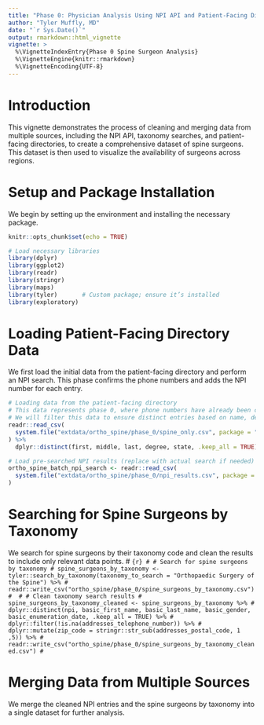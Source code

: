 ```yaml
---
title: "Phase 0: Physician Analysis Using NPI API and Patient-Facing Directory"
author: "Tyler Muffly, MD"
date: "`r Sys.Date()`"
output: rmarkdown::html_vignette
vignette: >
  %\VignetteIndexEntry{Phase 0 Spine Surgeon Analysis}
  %\VignetteEngine{knitr::rmarkdown}
  %\VignetteEncoding{UTF-8}
---
```


# Introduction
This vignette demonstrates the process of cleaning and merging data from multiple sources, including the NPI API, taxonomy searches, and patient-facing directories, to create a comprehensive dataset of spine surgeons. This dataset is then used to visualize the availability of surgeons across regions.

# Setup and Package Installation
We begin by setting up the environment and installing the necessary package.
```r
knitr::opts_chunk$set(echo = TRUE)

# Load necessary libraries
library(dplyr)
library(ggplot2)
library(readr)
library(stringr)
library(maps)
library(tyler)       # Custom package; ensure it’s installed
library(exploratory) 
```

# Loading Patient-Facing Directory Data
We first load the initial data from the patient-facing directory and perform an NPI search. This phase confirms the phone numbers and adds the NPI number for each entry.
```r
# Loading data from the patient-facing directory
# This data represents phase 0, where phone numbers have already been confirmed.
# We will filter this data to ensure distinct entries based on name, degree, and state.
readr::read_csv(
  system.file("extdata/ortho_spine/phase_0/spine_only.csv", package = "tyler")
) %>%
  dplyr::distinct(first, middle, last, degree, state, .keep_all = TRUE)

# Load pre-searched NPI results (replace with actual search if needed)
ortho_spine_batch_npi_search <- readr::read_csv(
  system.file("extdata/ortho_spine/phase_0/npi_results.csv", package = "tyler")
)
```

<!-- # Cleaning and Filtering NPI Search Results -->
<!-- Next, we clean the NPI search results and filter the data to focus on spine surgeons based on the orthopaedic taxonomy. -->
<!-- ```{r} -->
<!-- # Clean NPI search results -->
<!-- ortho_spine_batch_npi_search_cleaned <- ortho_spine_batch_npi_search %>% -->
<!--   dplyr::distinct(npi, basic_first_name, basic_last_name, basic_credential, basic_gender, basic_enumeration_date, basic_status, taxonomies_code, .keep_all = TRUE) %>% -->
<!--   readr::write_csv("ortho_spine/phase_0/ortho_spine_batch_npi_search_cleaned.csv") -->

<!-- # Filter to include only orthopaedic spine surgeons -->
<!-- ortho_spine_clean_npi_entries <- tyler::clean_npi_entries( -->
<!--   npi_entries = ortho_spine_batch_npi_search_cleaned, -->
<!--   basic_credentials = c("MD", "DO"), -->
<!--   taxonomy_filter = "Orthopaedic" -->
<!-- ) -->

<!-- # Save cleaned NPI data to a CSV -->
<!-- ortho_spine_clean_npi_entries <- ortho_spine_clean_npi_entries %>% -->
<!--   distinct(npi, .keep_all = TRUE) %>% -->
<!--   readr::write_csv("ortho_spine/phase_0/ortho_spine_batch_npi_search_cleaned_unique.csv") -->
<!-- ``` -->


# Searching for Spine Surgeons by Taxonomy
We search for spine surgeons by their taxonomy code and clean the results to include only relevant data points.
# ```{r}
# # Search for spine surgeons by taxonomy
# spine_surgeons_by_taxonomy <- tyler::search_by_taxonomy(taxonomy_to_search = "Orthopaedic Surgery of the Spine") %>%
#   readr::write_csv("ortho_spine/phase_0/spine_surgeons_by_taxonomy.csv")
# 
# # Clean taxonomy search results
# spine_surgeons_by_taxonomy_cleaned <- spine_surgeons_by_taxonomy %>%
#   dplyr::distinct(npi, basic_first_name, basic_last_name, basic_gender, basic_enumeration_date, .keep_all = TRUE) %>%
#   dplyr::filter(!is.na(addresses_telephone_number)) %>%
#   dplyr::mutate(zip_code = stringr::str_sub(addresses_postal_code, 1 ,5)) %>%
#   readr::write_csv("ortho_spine/phase_0/spine_surgeons_by_taxonomy_cleaned.csv")
# ```

# Merging Data from Multiple Sources
We merge the cleaned NPI entries and the spine surgeons by taxonomy into a single dataset for further analysis.

<!-- # Explanation of the Merging Process: -->
<!-- * Renaming Fields: We ensure that fields such as first name, last name, and middle name are consistently named across the two datasets. -->
<!-- * Binding Rows: We combine the datasets row-wise, ensuring that spine surgeons from both the NPI and taxonomy searches are included. -->
<!-- * Saving the Output: The final merged dataset is saved as taxonomy_and_aaos_data.csv for further analysis. -->
<!-- ```{r} -->
<!-- # Load the cleaned datasets -->
<!-- spine_surgeons_by_taxonomy_cleaned <- readr::read_csv("ortho_spine/phase_0/spine_surgeons_by_taxonomy_cleaned.csv") -->
<!-- ortho_spine_clean_npi_entries <- readr::read_csv("ortho_spine/phase_0/ortho_spine_batch_npi_search_cleaned_unique.csv") -->

<!-- # Merge the datasets -->
<!-- taxonomy_and_aaos_data <- ortho_spine_clean_npi_entries %>% -->
<!--   dplyr::rename( -->
<!--     first = basic_first_name, -->
<!--     last = basic_last_name, -->
<!--     middle = basic_middle_name, -->
<!--     gender = basic_gender -->
<!--   ) %>% -->
<!--   dplyr::bind_rows(spine_surgeons_by_taxonomy_cleaned, .id = "ID") %>% -->
<!--   dplyr::rename(phone_number = addresses_telephone_number, state_code = addresses_state) %>% -->
<!--   readr::write_csv("ortho_spine/phase_0/taxonomy_and_aaos_data.csv") -->
<!-- ``` -->

<!-- # Visualizing the Data: Choropleth Map -->
<!-- We create a choropleth map to visualize the distribution of spine surgeons across different U.S. states. This map will highlight the number of available physicians per state based on the merged dataset. -->

<!-- ## Explanation of the Visualization Process: -->
<!-- * State Counts: We group the dataset by state and count how many spine surgeons are available in each state. -->
<!-- Merging with State Map Data: We merge the state-level counts with geographic data for the U.S. states. -->
<!-- * Centroids: We calculate the centroids (geometric centers) of each state to position the surgeon count labels. -->
<!-- * Choropleth Map: The map uses a gradient scale to visually represent the number of spine surgeons per state. Lighter colors represent fewer surgeons, while darker colors represent more surgeons. -->

<!-- ```{r} -->
<!-- # Preparing the merged dataset for mapping -->
<!-- state_counts <- taxonomy_and_aaos_data %>% -->
<!--   dplyr::mutate(state_code = exploratory::statecode(state_code, output_type = "name")) %>% -->
<!--   dplyr::filter(!is.na(phone_number)) %>% -->
<!--   dplyr::group_by(state_code) %>% -->
<!--   dplyr::summarize(total_available = n()) -->

<!-- # Map data for U.S. states -->
<!-- us_states <- map_data("state") -->
<!-- us_states$region <- tolower(us_states$region) -->
<!-- state_counts$state_code <- tolower(state_counts$state_code) -->

<!-- # Merging the state map data with the surgeon counts -->
<!-- map_data_with_counts <- us_states %>% -->
<!--   dplyr::left_join(state_counts, by = c("region" = "state_code")) -->

<!-- # Calculate the centroids of each state for positioning the labels -->
<!-- state_centroids <- map_data_with_counts %>% -->
<!--   group_by(region) %>% -->
<!--   summarise( -->
<!--     long = mean(long), -->
<!--     lat = mean(lat), -->
<!--     total_available = mean(total_available, na.rm = TRUE) -->
<!--   ) -->

<!-- # Plot the choropleth map showing the distribution of available spine surgeons -->
<!-- ggplot(map_data_with_counts, aes(long, lat, group = group, fill = total_available)) + -->
<!--   geom_polygon(color = "gray30", size = 0.2) +  # Add borders to the states -->
<!--   scale_fill_gradient(low = "lightyellow", high = "darkblue", na.value = "gray90", name = "Available Physicians") + -->
<!--   geom_text(data = state_centroids, aes(x = long, y = lat, label = round(total_available, 0)), size = 4) +  # Add labels -->
<!--   theme_void() +  # Remove axis and background -->
<!--   labs(title = "Choropleth Map of ??? Physicians Available for Sampling by State",  -->
<!--        subtitle = "Data for ??? Available as of 2024") -->
<!-- ``` -->

<!-- # Conclusion -->
<!-- In this vignette, we demonstrated how to clean and process NPI data and taxonomy searches for spine surgeons. The final dataset can now be used for further analysis such as geographic distribution modeling, contacting surgeons for research studies, or building predictive models for spine surgeon availability by region. -->
